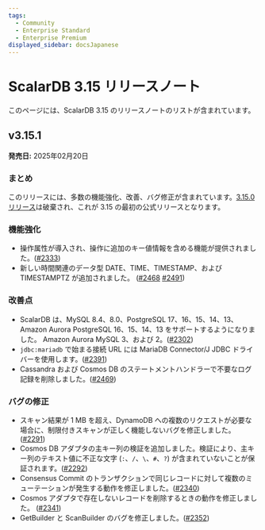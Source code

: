 ```yaml
---
tags:
  - Community
  - Enterprise Standard
  - Enterprise Premium
displayed_sidebar: docsJapanese
---
```


# ScalarDB 3.15 リリースノート


<TranslationBanner />

このページには、ScalarDB 3.15 のリリースノートのリストが含まれています。

## v3.15.1

**発売日:** 2025年02月20日

### まとめ

このリリースには、多数の機能強化、改善、バグ修正が含まれています。[3.15.0 リリース](https://github.com/scalar-labs/scalardb/releases/tag/v3.15.0)は破棄され、これが 3.15 の最初の公式リリースとなります。

### 機能強化

- 操作属性が導入され、操作に追加のキー値情報を含める機能が提供されました。([#2333](https://github.com/scalar-labs/scalardb/pull/2333))
- 新しい時間関連のデータ型 DATE、TIME、TIMESTAMP、および TIMESTAMPTZ が追加されました。 ([#2468](https://github.com/scalar-labs/scalardb/pull/2468) [#2491](https://github.com/scalar-labs/scalardb/pull/2491))

### 改善点

- ScalarDB は、MySQL 8.4、8.0、PostgreSQL 17、16、15、14、13、Amazon Aurora PostgreSQL 16、15、14、13 をサポートするようになりました。 Amazon Aurora MySQL 3、および 2。([#2302](https://github.com/scalar-labs/scalardb/pull/2302))
- `jdbc:mariadb` で始まる接続 URL には MariaDB Connector/J JDBC ドライバーを使用します。([#2391](https://github.com/scalar-labs/scalardb/pull/2391))
- Cassandra および Cosmos DB のステートメントハンドラーで不要なログ記録を削除しました。([#2469](https://github.com/scalar-labs/scalardb/pull/2469))

### バグの修正

- スキャン結果が 1 MB を超え、DynamoDB への複数のリクエストが必要な場合に、制限付きスキャンが正しく機能しないバグを修正しました。 ([#2291](https://github.com/scalar-labs/scalardb/pull/2291))
- Cosmos DB アダプタの主キー列の検証を追加しました。検証により、主キー列のテキスト値に不正な文字 (`:`、`/`、`\`、`#`、`?`) が含まれていないことが保証されます。([#2292](https://github.com/scalar-labs/scalardb/pull/2292))
- Consensus Commit のトランザクションで同じレコードに対して複数のミューテーションが発生する動作を修正しました。([#2340](https://github.com/scalar-labs/scalardb/pull/2340))
- Cosmos アダプタで存在しないレコードを削除するときの動作を修正しました。 ([#2341](https://github.com/scalar-labs/scalardb/pull/2341))
- GetBuilder と ScanBuilder のバグを修正しました。([#2352](https://github.com/scalar-labs/scalardb/pull/2352))
